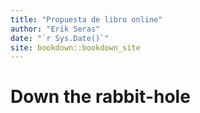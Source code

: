 ```yaml
--- 
title: "Propuesta de libro online"
author: "Erik Seras"
date: "`r Sys.Date()`"
site: bookdown::bookdown_site
---
```


# Down the rabbit-hole

